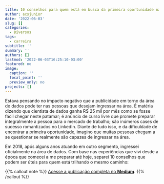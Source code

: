 ```yaml
---
title: 10 conselhos para quem está em busca da primeira oportunidade na área de dados
author: acsjunior
date: '2022-06-03'
slug: []
categories:
  - Diversos
tags:
  - carreira
subtitle: ''
summary: ''
authors: []
lastmod: '2022-06-03T16:25:10-03:00'
featured: no
image:
  caption: ''
  focal_point: ''
  preview_only: no
projects: []
---
```


Estava pensando no impacto negativo que a publicidade em torno da área de dados pode ter nas pessoas que desejam ingressar na área. É matéria dizendo que cientista de dados ganha R$ 25 mil por mês como se fosse fácil chegar neste patamar; é anúncio de curso livre que promete preparar integralmente a pessoa para o mercado de trabalho; são inúmeros cases de sucesso romantizados no LinkedIn. Diante de tudo isso, e da dificuldade de encontrar a primeira oportunidade, imagino que muitas pessoas chegam a se questionar se realmente são capazes de ingressar na área.

Em 2018, após alguns anos atuando em outro segmento, ingressei oficialmente na área de dados. Com base nas experiências que vivi desde a época que comecei a me preparar até hoje, separei 10 conselhos que podem ser úteis para quem está trilhando o mesmo caminho:

{{% callout note %}}
[Acesse a publicação completa no **Medium**](https://juniorssz.medium.com/10-conselhos-para-quem-está-em-busca-da-primeira-oportunidade-na-área-de-dados-f6c0398816f0).
{{% /callout %}}
